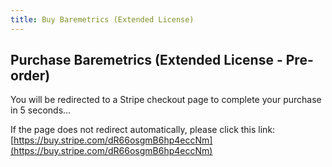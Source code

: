 ```yaml
---
title: Buy Baremetrics (Extended License)
---
```



<Head>
  <meta httpEquiv="refresh" content="5; url='https://buy.stripe.com/dR66osgmB6hp4eccNm'" />
</Head>

## Purchase Baremetrics (Extended License - Pre-order)

You will be redirected to a Stripe checkout page to complete your purchase in 5 seconds...

If the page does not redirect automatically, please click this link: [https://buy.stripe.com/dR66osgmB6hp4eccNm](https://buy.stripe.com/dR66osgmB6hp4eccNm)

